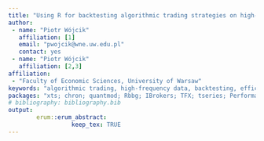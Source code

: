 ```yaml
---
title: "Using R for backtesting algorithmic trading strategies on high-frequency data"
author:
 - name: "Piotr Wójcik"
   affiliation: [1]
   email: "pwojcik@wne.uw.edu.pl"
   contact: yes
 - name: "Piotr Wójcik"
   affiliation: [2,3]
affiliation:
 - "Faculty of Economic Sciences, University of Warsaw"
keywords: "algorithmic trading, high-frequency data, backtesting, efficient calculations"
packages: "xts; chron; quantmod; Rbbg; IBrokers; TFX; tseries; PerformanceAnalytics; caTools; TTR; inline; Rcpp; RcppArmadillo"
# bibliography: bibliography.bib
output:  
        erum::erum_abstract:
                  keep_tex: TRUE
---
```


\documentclass{article}
 
 \usepackage[sort]{natbib} 
 
 \title{Using R for backtesting algorithmic trading strategies on high-frequency data}
 \author{Piotr \textsc{W\'ojcik}\thanks{University of Warsaw, Faculty of Economic Sciences, \texttt{pwojcik@wne.uw.edu.pl}.}}
 \date{}
 
 
\begin{document}
 
 \maketitle
 
 \begin{abstract}
 
 \bibliographystyle{plainnat} 
 
 Along with the advances in computer technology high-frequency trading developed in 1990s and became widely popular since then. Traders started to build algorithms that use highly developed quantitative models to automatically determine when and where to trade. The profitability of trading strategies based on such algorithms needs to be verified on historical data (backtested) prior to its application in real life. Intraday data in finance may have large volumes (up to 1440 minutes or 86400 seconds of quotations every day, i.e. 20 millions of observations for one year). In addition developed algorithms are usually parametrized and their final version needs to be optimized with respect to these parameters. This introduces a possibly huge number of combinations that need to be compared with respect to selected performance measures. Large amounts of data and many variants of the algorithm require a computationally efficient tool that should also allow to relatively easily apply statistical models. And R together with C++ can provide such a tool . The presentation shows how R can be used to access intraday data and to develop and backtest different algorithmic trading strategies with the help of Rcpp family packages. For more details see for example \citet{article_eddelbuettel2011}, \citet{misc_paciorek2014}, \citet{book_georgakopoulos2015}, \citet{misc_dziubinski2016}, \citet{misc_eddelbuettel2016}. 
 
 \end{abstract}
 
 \bibliography{biblio_eRum}
 
 \end{document}


<!--  -->
<!-- **References** -->
<!-- @article{article_eddelbuettel2011, 
  author = {Dirk Eddelbuettel and Romain Francois}, 
 title = {Rcpp: Seamless {R} and {C++} Integration}, 
 journal = {Journal of Statistical Software}, 
 number = {40}, 
 volume = 8, 
 pages = {1--18}, 
 year = 2011}
 
 @book{book_georgakopoulos2015,
  author = {Harry Georgakopoulos},
  title = {Quantitative Trading with {R}. Understanding Mathematical and Computational Tools from a Quant’s Perspective},
  publisher = {Palgrave Macmillan},
  year = 2015}
  
 @misc{misc_dziubinski2016,
  author = {Matt P. Dziubinski},
 title = {Getting the most out of {Rcpp}: High-Performance {C++} in Practice},
 note = {R in Finance 2016}, 
  year = 2016}
 
 @misc{misc_eddelbuettel2016,
  author = {Dirk Eddelbuettel and Romain Francois and Douglas Bates}, 
  title = {{RcppArmadillo}: {Rcpp} integration for {Armadillo} templated linear algebra library},
  note = {R package version 0.6.700.6.0, URL http://CRAN.R-Project.org/package=RcppArmadillo},
  year = 2016}
 
 @misc{misc_paciorek2014,
  author = {Chris Paciorek}, 
  title = {C++ for statisticians, with a focus on interfacing from {R} and {R} packages},
  note = {University of California, Department of Statistics workshop, http://www.stat.berkeley.edu/scf/paciorek-cppWorkshop.pdf},
  year = 2014} -->
